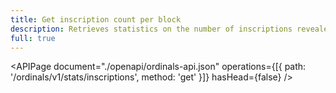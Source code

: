 ```yaml
---
title: Get inscription count per block
description: Retrieves statistics on the number of inscriptions revealed per block.
full: true
---
```


<APIPage
  document="./openapi/ordinals-api.json"
  operations={[{ path: '/ordinals/v1/stats/inscriptions', method: 'get' }]}
  hasHead={false}
/>